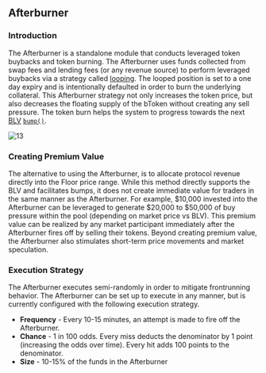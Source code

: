 ## Afterburner

### Introduction

The Afterburner is a standalone module that conducts leveraged token buybacks and token burning. The Afterburner uses funds collected from swap fees and lending fees (or any revenue source) to perform leveraged buybacks via a strategy called [looping](#looping). The looped position is set to a one day expiry and is intentionally defaulted in order to burn the underlying collateral. This Afterburner strategy not only increases the token price, but also decreases the floating supply of the bToken without creating any sell pressure. The token burn helps the system to progress towards the next [BLV](/concepts/blv) [`bump()`](#bump).

![13](/assets/13.png)

### Creating Premium Value

The alternative to using the Afterburner, is to allocate protocol revenue directly into the Floor price range. While this method directly supports the BLV and facilitates bumps, it does not create immediate value for traders in the same manner as the Afterburner. For example, $10,000 invested into the Afterburner can be leveraged to generate $20,000 to $50,000 of buy pressure within the pool (depending on market price vs BLV). This premium value can be realized by any market participant immediately after the Afterburner fires off by selling their tokens.  Beyond creating premium value, the Afterburner also stimulates short-term price movements and market speculation.

### Execution Strategy
The Afterburner executes semi-randomly in order to mitigate frontrunning behavior. The Afterburner can be set up to execute in any manner, but is currently configured with the following execution strategy.

- **Frequency** - Every 10-15 minutes, an attempt is made to fire off the Afterburner.
- **Chance** - 1 in 100 odds. Every miss deducts the denominator by 1 point (increasing the odds over time). Every hit adds 100 points to the denominator.
- **Size** - 10-15% of the funds in the Afterburner
